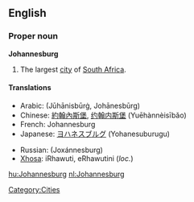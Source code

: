 ==English==

===Proper noun===
{{wikipedia}}
'''Johannesburg'''

# The largest [[city]] of [[South Africa]].

====Translations====
{{trans-top|a city in South Africa}}
* Arabic: {{Arab|[[جوهانسبرغ]]}} (Jūhānisbūrġ, Johānesbūrg)
* Chinese: [[約翰內斯堡]], [[约翰内斯堡]] (Yuēhànnèisībǎo)
* French: Johannesburg
* Japanese: [[ヨハネスブルグ]] (Yohanesuburugu)
{{trans-mid}}
* Russian: {{t|ru|Йоханнесбург|sc=Cyrl|m}} (Joxánnesburg)
* [[Xhosa]]: iRhawuti, eRhawutini (''loc.'')
{{trans-bottom}}

[[Category:Cities]]

[[hu:Johannesburg]]
[[nl:Johannesburg]]